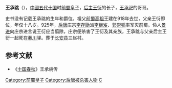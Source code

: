 '''王承祧'''（{{bd|10世纪||926年||catIdx=W}}），[[中國|中國]][[五代十国|五代十国]]时[[前蜀|前蜀]][[皇子|皇子]]，[[王衍_(前蜀)|后主王衍]]的长子，[[王承祀|王承祀]]的哥哥。

史书没有记载王承祧的生年和爵位。祖父[[前蜀高祖|前蜀高祖]]王建在918年去世，父亲王衍即位，年仅十八岁。925年，[[后唐|后唐]]庄宗[[李存勖|李存勖]]派[[李继岌|李继岌]]、[[郭崇韬|郭崇韬]]率军灭前蜀。伶人[[景进|景进]]向庄宗进言说王衍应当翦除，庄宗便杀害了王衍及其亲族，王承祧与父亲后主王衍一起死在[[秦川|秦川]]驿。葬于[[长安县|长安县]]三赵村。

==参考文献==
*《[[十国春秋|十国春秋]]》王承祧传

{{DEFAULTSORT:W}}
[[Category:前蜀皇子|Category:前蜀皇子]] 
[[Category:后唐被杀害人物|Category:后唐被杀害人物]] 
[[Category:王姓|C]]